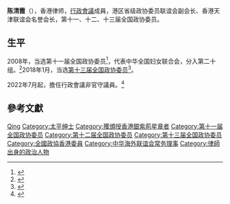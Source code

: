 {{Infobox_officeholder
| honorific-prefix = 
| name = 陳清霞
| native_name = Eliza Chan Ching-har
| native_name_lang = en
| honorific-suffix = [[銀紫荊星章|SBS]] [[太平紳士|JP]]
| image = 
| office = [[File:Charter_of_the_Chinese_People's_Political_Consultative_Conference_(CPPCC)_logo.svg|20px]] [[中國人民政治協商會議全國委員會香港地區委員|港區全國政協委員]]
| term_start = 2008年
| term_end = 
| 1blankname = 主席
| 1namedata = [[賈慶林|賈慶林]]{{to}}[[俞正聲|俞正聲]]{{to}}[[汪洋|汪洋]]
| office1 = [[香港行政會議成員列表|香港行政會議成員]]<br />{{small|非官守議員}}
| term_start1 = 2022年7月1日
| term_end1 = 
| appointed1 = [[李家超|李家超]]
| nationality = {{CHN-HKG}}
| birth_date = 
| party = 
| birth_place = {{HKG-1955}}
| spouse = 
| sex = 女
| nickname = 
}}
'''陈清霞'''{{SBS}}{{JP}}（{{lang-en|Eliza Chan Ching-har}}），香港律师，[[香港特別行政區行政會議|行政會議]]成員，港区省级政协委员联谊会副会长、香港天津联谊会名誉会长，第十一、十二、十三届全国政协委员。

== 生平 ==
2008年，当选第十一届全国政协委员<ref>{{cite news|title=第十一届全国政协委员名单|url=http://www.indaa.com.cn/zt/2009qglh/zxzs/200903/t20090303_127573.html|accessdate=2013-04-09|newspaper=新华社北京1月25日电 中国人民政治协商会议第十一届全国委员会委员名单(共2237人，2008年1月25日政协第十届全国委员会常务委员会第二十次会议通过)|date=2008年1月25日|deadurl=yes|archiveurl=https://web.archive.org/web/20130928014403/http://www.indaa.com.cn/zt/2009qglh/zxzs/200903/t20090303_127573.html|archivedate=2013年9月28日}}</ref>，代表中华全国妇女联合会，分入第二十组。<ref>{{cite news|title=全国政协信息-陈清霞|url=http://www.cppcc.gov.cn/CMS/wylibary/showJcwyxtInfoWylibary.action?tabJcwyxt.guid=11W0021780&wytype=wjwy|accessdate=2013-04-11|newspaper=全国政协委员会|archive-date=2018-01-27|archive-url=https://web.archive.org/web/20180127143345/http://www.cppcc.gov.cn/CMS/wylibary/showJcwyxtInfoWylibary.action?tabJcwyxt.guid=11W0021780&wytype=wjwy|dead-url=no}}</ref>2018年1月，当选[[中国人民政治协商会议第十三届全国委员会委员名单|第十三届全国政协委员]]<ref>{{Cite web|url=http://sports.163.com/18/0126/06/D92BRKK400051C89.html|title=中国人民政治协商会议第十三届全国委员会委员名单|accessdate=2018-01-26|last=|work=网易|archive-url=https://web.archive.org/web/20180127143232/http://sports.163.com/18/0126/06/D92BRKK400051C89.html|archive-date=2018-01-27|dead-url=yes}}</ref>。

2022年7月起，擔任行政會議非官守議員。<ref>{{cite web|url=https://news.rthk.hk/rthk/ch/component/k2/1654193-20220622.htm |title=新一屆行政會議成員名單公布　葉劉淑儀任召集人 |publisher=香港電台網站|date=2022-06-22|accessdate=2022-06-25}}</ref>

== 參考文獻 ==
{{reflist}}

{{中国政治人物小作品}}
{{Navboxes 
| title  = 陈清霞在[[中华海外联谊会|中华海外联谊会]]的职务
| list1  =
{{中华海外联谊会第五届理事会}}
}}

{{Authority control}}
{{DEFAULTSORT:Chen陈}}
[[Category:陈姓|Qing]]
[[Category:太平绅士|Category:太平绅士]]
[[Category:獲頒授香港銀紫荊星章者|Category:獲頒授香港銀紫荊星章者]]
[[Category:第十一届全国政协委员|Category:第十一届全国政协委员]]
[[Category:第十二届全国政协委员|Category:第十二届全国政协委员]]
[[Category:第十三届全国政协委员|Category:第十三届全国政协委员]]
[[Category:全國政協香港委員|Category:全國政協香港委員]]
[[Category:中华海外联谊会常务理事|Category:中华海外联谊会常务理事]]
[[Category:律師出身的政治人物|Category:律師出身的政治人物]]